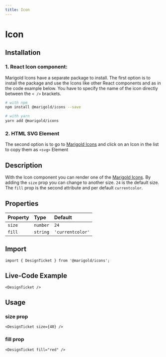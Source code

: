 ```yaml
---
title: Icon
---
```


# Icon

## Installation

### 1. React Icon component:

Marigold Icons have a separate package to install.
The first option is to install the package and use the Icons like other React components and as in the code example below.
You have to specify the name of the icon directly between the `< />` brackets.

```bash onlyCode
# with npm
npm install @marigold/icons --save

# with yarn
yarn add @marigold/icons
```

### 2. HTML SVG Element

The second option is to go to [Marigold Icons](../../foundation/icons) and click on an Icon in the list to copy them as `<svg>` Element

## Description

With the Icon component you can render one of the [Marigold Icons](../../foundation/icons).
By adding the `size` prop you can change to another size. `24` is the default size.
The `fill` prop is the second attribute and per default `currentcolor`.

## Properties

| Property | Type     | Default          |
| :------- | :------- | :--------------- |
| `size`   | `number` | `24`             |
| `fill`   | `string` | `'currentcolor'` |

## Import

```tsx onlyCode
import { DesignTicket } from '@marigold/icons';
```

## Live-Code Example

```tsx expandCode
<DesignTicket />
```

## Usage

### size prop

```tsx
<DesignTicket size={40} />
```

### fill prop

```tsx
<DesignTicket fill="red" />
```
